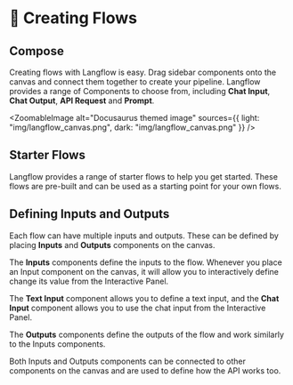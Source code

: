 
# 🎨 Creating Flows

## Compose

Creating flows with Langflow is easy. Drag sidebar components onto the canvas and connect them together to create your pipeline.
Langflow provides a range of Components to choose from, including **Chat Input**, **Chat Output**, **API Request** and **Prompt**.

<ZoomableImage
  alt="Docusaurus themed image"
  sources={{
    light: "img/langflow_canvas.png",
    dark: "img/langflow_canvas.png"
  }}
/>

## Starter Flows

Langflow provides a range of starter flows to help you get started. These flows are pre-built and can be used as a starting point for your own flows.

<div
  style={{ marginBottom: "20px", display: "flex", justifyContent: "center" }}
>
  <ReactPlayer playing controls url="/videos/langflow_fork.mp4" />
</div>

## Defining Inputs and Outputs

Each flow can have multiple inputs and outputs. These can be defined by placing **Inputs** and **Outputs** components on the canvas.

The **Inputs** components define the inputs to the flow.
Whenever you place an Input component on the canvas, it will allow you to interactively define change its value
from the Interactive Panel.

The **Text Input** component allows you to define a text input, and the **Chat Input** component allows you to use the chat input from the Interactive Panel.

The **Outputs** components define the outputs of the flow and work similarly to the Inputs components.

Both Inputs and Outputs components can be connected to other components on the canvas and are used to define how the API works too.



<div
  style={{ marginBottom: "20px", display: "flex", justifyContent: "center" }}
>
  <ReactPlayer playing controls url="/videos/langflow_build.mp4" />
</div>
